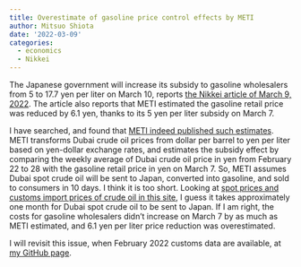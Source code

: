 ```yaml
---
title: Overestimate of gasoline price control effects by METI
author: Mitsuo Shiota
date: '2022-03-09'
categories:
  - economics
  - Nikkei
---
```


The Japanese government will increase its subsidy to gasoline wholesalers from 5 to 17.7 yen per liter on March 10, reports [the Nikkei article of March 9, 2022](https://www.nikkei.com/article/DGXZQOUA089YU0Y2A300C2000000/). The article also reports that METI estimated the gasoline retail price was reduced by 6.1 yen, thanks to its 5 yen per liter subsidy on March 7.

I have searched, and found that [METI indeed published such estimates](https://nenryo-gekihenkanwa.jp/result_rev5.pdf). METI transforms Dubai crude oil prices from dollar per barrel to yen per liter based on yen-dollar exchange rates, and estimates the subsidy effect by comparing the weekly average of Dubai crude oil price in yen from February 22 to 28 with the gasoline retail price in yen on March 7. So, METI assumes Dubai spot crude oil will be sent to Japan, converted into gasoline, and sold to consumers in 10 days. I think it is too short. Looking at [spot prices and customs import prices of crude oil in this site](https://pps-net.org/statistics/crude-oil2), I guess it takes approximately one month for Dubai spot crude oil to be sent to Japan. If I am right, the costs for gasoline wholesalers didn't increase on March 7 by as much as METI estimated, and 6.1 yen per liter price reduction was overestimated.

I will revisit this issue, when February 2022 customs data are available, at [my GitHub page](https://github.com/mitsuoxv/jp-gasoline).
